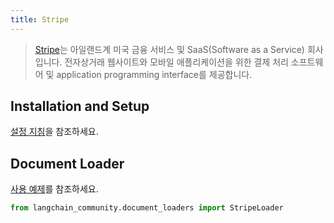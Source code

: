 ```yaml
---
title: Stripe
---
```


>[Stripe](https://stripe.com/en-ca)는 아일랜드계 미국 금융 서비스 및 SaaS(Software as a Service) 회사입니다. 전자상거래 웹사이트와 모바일 애플리케이션을 위한 결제 처리 소프트웨어 및 application programming interface를 제공합니다.


## Installation and Setup

[설정 지침](/oss/integrations/document_loaders/stripe)을 참조하세요.

## Document Loader

[사용 예제](/oss/integrations/document_loaders/stripe)를 참조하세요.

```python
from langchain_community.document_loaders import StripeLoader
```